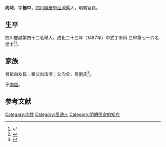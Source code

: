 {{明清人物信息框
| 姓名 = 向時
| 原名 =
| 圖片名稱= 
| 圖片大小 =
| 圖片說明 = 
| 最高職務 =
| 國家 = 大明 
| 爵位 =
| 籍貫 = [[四川|四川]][[順慶府|順慶府]][[岳池縣|岳池縣]]
| 族裔 = 
| 字號 = 
| 諡號 =
| 出生日期 = 十一月二十五日
| 出生地點 =
| 逝世日期 = 卒年不詳 
| 逝世地點 =
| 墓葬 =
| 配偶 = 雷氏
| 親屬 = 
| 出身 =
* 成化二十三年丁未科同進士出身
| 經歷 =
| 著作 =  
}}
'''向時'''{{BD|1449年||？年||X}}，字'''惟中'''，[[四川|四川]][[順慶府|順慶府]][[岳池縣|岳池縣]]人，明朝官員。

== 生平 ==
四川鄉試第四十二名舉人。成化二十三年（1487年）中式丁未科<!---會試第二百八十九名--->三甲第七十六名進士<ref>{{Cite book|title=《[[皇明贡举考|皇明贡举考]]》卷五|last=（明）[[张朝瑞|张朝瑞]]|first=|publisher=《续修四库全书》史部第828册|year=|isbn=|location=|pages=}}</ref><ref>{{Cite book|title=贡举志五种 上|last=鲁小俊，江俊伟著|first=|publisher=武汉：武汉大学出版社|year=2009|isbn=978-7-307-07043-1|location=|pages=256-258}}</ref>。

== 家族 ==
曾祖向友民；祖父向法清；父向全，母劉氏<ref>{{Cite book|title=天一阁藏明代科举录选刊 登科录 点校本|last=龚延明主编|first=|publisher=宁波出版社|year=2016|isbn=978-7-5526-2320-8|location=宁波|pages=|quote=《天一閣藏明代科舉錄選刊.登科錄》之《成化二十三年進士登科錄》}}</ref>。

子[[向信|向信]]。

==参考文献==
{{reflist}}

{{成化二十三年丁未科殿試金榜}}

{{Authority control}}

{{DEFAULTSORT:Xiang向}}
[[Category:向姓|Category:向姓]]
[[Category:岳池人|Category:岳池人]]
[[Category:明朝德安府知府|Category:明朝德安府知府]]